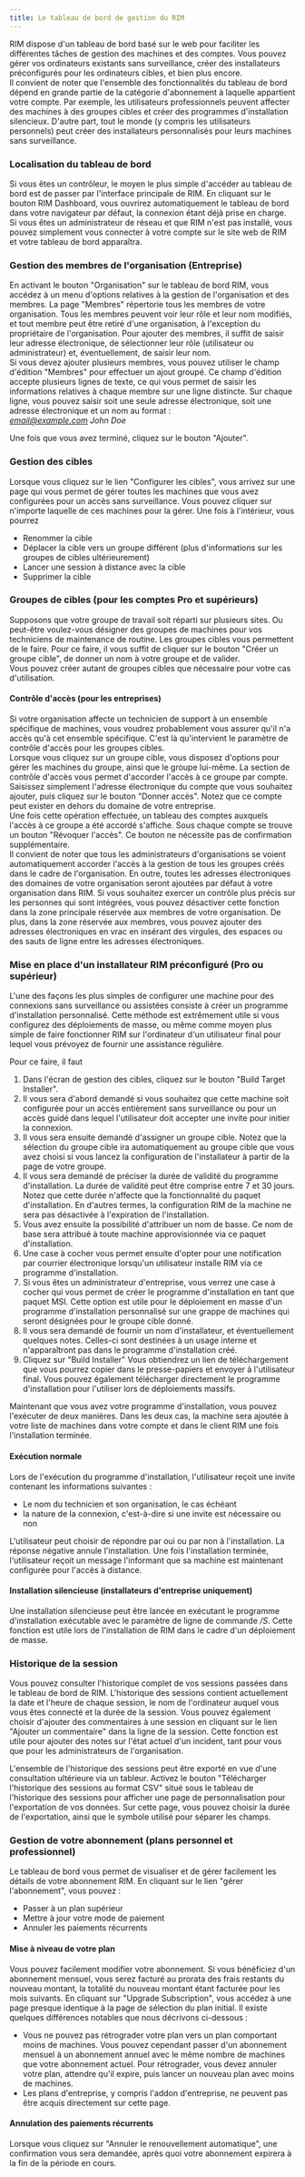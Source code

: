 ```yaml
---
title: Le tableau de bord de gestion du RIM
---
```



RIM dispose d'un tableau de bord basé sur le web pour faciliter les différentes tâches de gestion des machines et des comptes. Vous pouvez gérer vos ordinateurs existants sans surveillance, créer des installateurs préconfigurés pour les ordinateurs cibles, et bien plus encore.  
Il convient de noter que l'ensemble des fonctionnalités du tableau de bord dépend en grande partie de la catégorie d'abonnement à laquelle appartient votre compte. Par exemple, les utilisateurs professionnels peuvent affecter des machines à des groupes cibles et créer des programmes d'installation silencieux. D'autre part, tout le monde (y compris les utilisateurs personnels) peut créer des installateurs personnalisés pour leurs machines sans surveillance.

### Localisation du tableau de bord

Si vous êtes un contrôleur, le moyen le plus simple d'accéder au tableau de bord est de passer par l'interface principale de RIM. En cliquant sur le bouton RIM Dashboard, vous ouvrirez automatiquement le tableau de bord dans votre navigateur par défaut, la connexion étant déjà prise en charge.  
Si vous êtes un administrateur de réseau et que RIM n'est pas installé, vous pouvez simplement vous connecter à votre compte sur le site web de RIM et votre tableau de bord apparaîtra.

### Gestion des membres de l'organisation (Entreprise)

En activant le bouton "Organisation" sur le tableau de bord RIM, vous accédez à un menu d'options relatives à la gestion de l'organisation et des membres. La page "Membres" répertorie tous les membres de votre organisation. Tous les membres peuvent voir leur rôle et leur nom modifiés, et tout membre peut être retiré d'une organisation, à l'exception du propriétaire de l'organisation. Pour ajouter des membres, il suffit de saisir leur adresse électronique, de sélectionner leur rôle (utilisateur ou administrateur) et, éventuellement, de saisir leur nom.  
Si vous devez ajouter plusieurs membres, vous pouvez utiliser le champ d'édition "Membres" pour effectuer un ajout groupé. Ce champ d'édition accepte plusieurs lignes de texte, ce qui vous permet de saisir les informations relatives à chaque membre sur une ligne distincte. Sur chaque ligne, vous pouvez saisir soit une seule adresse électronique, soit une adresse électronique et un nom au format :  
*email@example.com John Doe*

Une fois que vous avez terminé, cliquez sur le bouton "Ajouter". 


### Gestion des cibles

Lorsque vous cliquez sur le lien "Configurer les cibles", vous arrivez sur une page qui vous permet de gérer toutes les machines que vous avez configurées pour un accès sans surveillance. Vous pouvez cliquer sur n'importe laquelle de ces machines pour la gérer. Une fois à l'intérieur, vous pourrez
* Renommer la cible
* Déplacer la cible vers un groupe différent (plus d'informations sur les groupes de cibles ultérieurement)
* Lancer une session à distance avec la cible
* Supprimer la cible

### Groupes de cibles (pour les comptes Pro et supérieurs)

Supposons que votre groupe de travail soit réparti sur plusieurs sites. Ou peut-être voulez-vous désigner des groupes de machines pour vos techniciens de maintenance de routine. Les groupes cibles vous permettent de le faire. Pour ce faire, il vous suffit de cliquer sur le bouton "Créer un groupe cible", de donner un nom à votre groupe et de valider.  
Vous pouvez créer autant de groupes cibles que nécessaire pour votre cas d'utilisation. 

#### Contrôle d'accès (pour les entreprises)

Si votre organisation affecte un technicien de support à un ensemble spécifique de machines, vous voudrez probablement vous assurer qu'il n'a accès qu'à cet ensemble spécifique. C'est là qu'intervient le paramètre de contrôle d'accès pour les groupes cibles.  
Lorsque vous cliquez sur un groupe cible, vous disposez d'options pour gérer les machines du groupe, ainsi que le groupe lui-même. La section de contrôle d'accès vous permet d'accorder l'accès à ce groupe par compte. Saisissez simplement l'adresse électronique du compte que vous souhaitez ajouter, puis cliquez sur le bouton "Donner accès". Notez que ce compte peut exister en dehors du domaine de votre entreprise.  
Une fois cette opération effectuée, un tableau des comptes auxquels l'accès à ce groupe a été accordé s'affiche. Sous chaque compte se trouve un bouton "Révoquer l'accès". Ce bouton ne nécessite pas de confirmation supplémentaire.  
Il convient de noter que tous les administrateurs d'organisations se voient automatiquement accorder l'accès à la gestion de tous les groupes créés dans le cadre de l'organisation. En outre, toutes les adresses électroniques des domaines de votre organisation seront ajoutées par défaut à votre organisation dans RIM. Si vous souhaitez exercer un contrôle plus précis sur les personnes qui sont intégrées, vous pouvez désactiver cette fonction dans la zone principale réservée aux membres de votre organisation. De plus, dans la zone réservée aux membres, vous pouvez ajouter des adresses électroniques en vrac en insérant des virgules, des espaces ou des sauts de ligne entre les adresses électroniques.

### Mise en place d'un installateur RIM préconfiguré (Pro ou supérieur)

L'une des façons les plus simples de configurer une machine pour des connexions sans surveillance ou assistées consiste à créer un programme d'installation personnalisé. Cette méthode est extrêmement utile si vous configurez des déploiements de masse, ou même comme moyen plus simple de faire fonctionner RIM sur l'ordinateur d'un utilisateur final pour lequel vous prévoyez de fournir une assistance régulière.

Pour ce faire, il faut
1. Dans l'écran de gestion des cibles, cliquez sur le bouton "Build Target Installer".
1. Il vous sera d'abord demandé si vous souhaitez que cette machine soit configurée pour un accès entièrement sans surveillance ou pour un accès guidé dans lequel l'utilisateur doit accepter une invite pour initier la connexion.
1. Il vous sera ensuite demandé d'assigner un groupe cible. Notez que la sélection du groupe cible ira automatiquement au groupe cible que vous avez choisi si vous lancez la configuration de l'installateur à partir de la page de votre groupe.
1. Il vous sera demandé de préciser la durée de validité du programme d'installation. La durée de validité peut être comprise entre 7 et 30 jours. Notez que cette durée n'affecte que la fonctionnalité du paquet d'installation. En d'autres termes, la configuration RIM de la machine ne sera pas désactivée à l'expiration de l'installation.
1. Vous avez ensuite la possibilité d'attribuer un nom de basse. Ce nom de base sera attribué à toute machine approvisionnée via ce paquet d'installation.
1. Une case à cocher vous permet ensuite d'opter pour une notification par courrier électronique lorsqu'un utilisateur installe RIM via ce programme d'installation.
1. Si vous êtes un administrateur d'entreprise, vous verrez une case à cocher qui vous permet de créer le programme d'installation en tant que paquet MSI. Cette option est utile pour le déploiement en masse d'un programme d'installation personnalisé sur une grappe de machines qui seront désignées pour le groupe cible donné.
1. Il vous sera demandé de fournir un nom d'installateur, et éventuellement quelques notes. Celles-ci sont destinées à un usage interne et n'apparaîtront pas dans le programme d'installation créé.
1. Cliquez sur "Build Installer" Vous obtiendrez un lien de téléchargement que vous pourrez copier dans le presse-papiers et envoyer à l'utilisateur final. Vous pouvez également télécharger directement le programme d'installation pour l'utiliser lors de déploiements massifs.

Maintenant que vous avez votre programme d'installation, vous pouvez l'exécuter de deux manières. Dans les deux cas, la machine sera ajoutée à votre liste de machines dans votre compte et dans le client RIM une fois l'installation terminée.

#### Exécution normale

Lors de l'exécution du programme d'installation, l'utilisateur reçoit une invite contenant les informations suivantes :
* Le nom du technicien et son organisation, le cas échéant
* la nature de la connexion, c'est-à-dire si une invite est nécessaire ou non

L'utilisateur peut choisir de répondre par oui ou par non à l'installation. La réponse négative annule l'installation. Une fois l'installation terminée, l'utilisateur reçoit un message l'informant que sa machine est maintenant configurée pour l'accès à distance.

#### Installation silencieuse (installateurs d'entreprise uniquement)

Une installation silencieuse peut être lancée en exécutant le programme d'installation exécutable avec le paramètre de ligne de commande */S*. Cette fonction est utile lors de l'installation de RIM dans le cadre d'un déploiement de masse.

### Historique de la session

Vous pouvez consulter l'historique complet de vos sessions passées dans le tableau de bord de RIM. L'historique des sessions contient actuellement la date et l'heure de chaque session, le nom de l'ordinateur auquel vous vous êtes connecté et la durée de la session. Vous pouvez également choisir d'ajouter des commentaires à une session en cliquant sur le lien "Ajouter un commentaire" dans la ligne de la session. Cette fonction est utile pour ajouter des notes sur l'état actuel d'un incident, tant pour vous que pour les administrateurs de l'organisation.

L'ensemble de l'historique des sessions peut être exporté en vue d'une consultation ultérieure via un tableur. Activez le bouton "Télécharger l'historique des sessions au format CSV" situé sous le tableau de l'historique des sessions pour afficher une page de personnalisation pour l'exportation de vos données. Sur cette page, vous pouvez choisir la durée de l'exportation, ainsi que le symbole utilisé pour séparer les champs.

### Gestion de votre abonnement (plans personnel et professionnel)

Le tableau de bord vous permet de visualiser et de gérer facilement les détails de votre abonnement RIM. En cliquant sur le lien "gérer l'abonnement", vous pouvez :
* Passer à un plan supérieur
* Mettre à jour votre mode de paiement
* Annuler les paiements récurrents

#### Mise à niveau de votre plan

Vous pouvez facilement modifier votre abonnement. Si vous bénéficiez d'un abonnement mensuel, vous serez facturé au prorata des frais restants du nouveau montant, la totalité du nouveau montant étant facturée pour les mois suivants. En cliquant sur "Upgrade Subscription", vous accédez à une page presque identique à la page de sélection du plan initial. Il existe quelques différences notables que nous décrivons ci-dessous :
* Vous ne pouvez pas rétrograder votre plan vers un plan comportant moins de machines. Vous pouvez cependant passer d'un abonnement mensuel à un abonnement annuel avec le même nombre de machines que votre abonnement actuel. Pour rétrograder, vous devez annuler votre plan, attendre qu'il expire, puis lancer un nouveau plan avec moins de machines.
* Les plans d'entreprise, y compris l'addon d'entreprise, ne peuvent pas être acquis directement sur cette page.

#### Annulation des paiements récurrents

Lorsque vous cliquez sur "Annuler le renouvellement automatique", une confirmation vous sera demandée, après quoi votre abonnement expirera à la fin de la période en cours.
